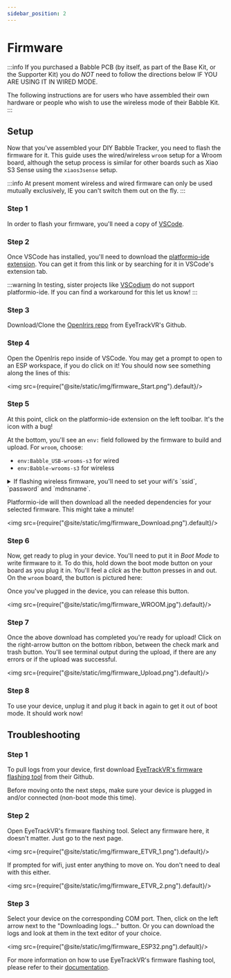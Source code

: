 ```yaml
---
sidebar_position: 2
---
```


# Firmware

:::info
If you purchased a Babble PCB (by itself, as part of the Base Kit, or the Supporter Kit) you do *NOT* need to follow the directions below IF YOU ARE USING IT IN WIRED MODE.

The following instructions are for users who have assembled their own hardware or people who wish to use the wireless mode of their Babble Kit.
:::

## Setup

Now that you've assembled your DIY Babble Tracker, you need to flash the firmware for it. This guide uses the wired/wireless `wroom` setup for a Wroom board, although the setup process is similar for other boards such as Xiao S3 Sense using the `xiaos3sense` setup.

:::info
At present moment wireless and wired firmware can only be used mutually exclusively, IE you can't switch them out on the fly.
:::

### Step 1
In order to flash your firmware, you'll need a copy of [VSCode](https://code.visualstudio.com/).

### Step 2
Once VSCode has installed, you'll need to download the [platformio-ide extension](https://platformio.org/install/ide?install=vscode). You can get it from this link or by searching for it in VSCode's extension tab.

:::warning
In testing, sister projects like [VSCodium](https://vscodium.com/) do not support platformio-ide. If you can find a workaround for this let us know!
:::

### Step 3
Download/Clone the [OpenIrirs repo](https://github.com/EyeTrackVR/OpenIris) from EyeTrackVR's Github.

### Step 4
Open the OpenIris repo inside of VSCode. You may get a prompt to open to an ESP workspace, if you do click on it!
You should now see something along the lines of this:

<img src={require("@site/static/img/firmware_Start.png").default}/>

### Step 5
At this point, click on the platformio-ide extension on the left toolbar. It's the icon with a bug!

At the bottom, you'll see an `env:` field followed by the firmware to build and upload. For `wroom`, choose:
- `env:Babble_USB-wrooms-s3` for wired
- `env:Babble-wrooms-s3` for wireless

<details>
  <summary>If flashing wireless firmware, you'll need to set your wifi's `ssid`, `password` and `mdnsname`.</summary>

  You can change these under the `user_config.ini` file.

  <div style={{
    width: '90%',
    height: 'auto',
    margin: 'auto',
    display: 'block'
  }}>
  </div>
    <img src={require("@site/static/img/firmware_WifiConfig.png").default}/>

    Where the `mdnsname` corresponds to the name of the device on the network. IE, a value of `babbletracker` would show up as `http://babbletracker.local`.
</details>

Platformio-ide will then download all the needed dependencies for your selected firmware. This might take a minute!

<img src={require("@site/static/img/firmware_Download.png").default}/>

### Step 6
Now, get ready to plug in your device. You'll need to put it in *Boot Mode* to write firmware to it. To do this, hold down the boot mode button on your board as you plug it in. You'll feel a *click* as the button presses in and out. On the `wroom` board, the button is pictured here:

Once you've plugged in the device, you can release this button.

<img src={require("@site/static/img/firmware_WROOM.jpg").default}/>

### Step 7

Once the above download has completed you're ready for upload! Click on the right-arrow button on the bottom ribbon, between the check mark and trash button. You'll see terminal output during the upload, if there are any errors or if the upload was successful.

<img src={require("@site/static/img/firmware_Upload.png").default}/>

### Step 8

To use your device, unplug it and plug it back in again to get it out of boot mode. It should work now!

## Troubleshooting

### Step 1
To pull logs from your device, first download [EyeTrackVR's firmware flashing tool](https://github.com/EyeTrackVR/FirmwareFlashingTool/releases) from their Github. 

Before moving onto the next steps, make sure your device is plugged in and/or connected (non-boot mode this time).

### Step 2

Open EyeTrackVR's firmware flashing tool. Select any firmware here, it doesn't matter. Just go to the next page. 

<img src={require("@site/static/img/firmware_ETVR_1.png").default}/>

If prompted for wifi, just enter anything to move on. You don't need to deal with this either.

<img src={require("@site/static/img/firmware_ETVR_2.png").default}/>

### Step 3

Select your device on the corresponding COM port. Then, click on the left arrow next to the "Downloading logs..." button. Or you can download the logs and look at them in the text editor of your choice.

<img src={require("@site/static/img/firmware_ESP32.png").default}/>

For more information on how to use EyeTrackVR's firmware flashing tool, please refer to their [documentation](https://docs.eyetrackvr.dev/firmware_guide/flashing_tool).
